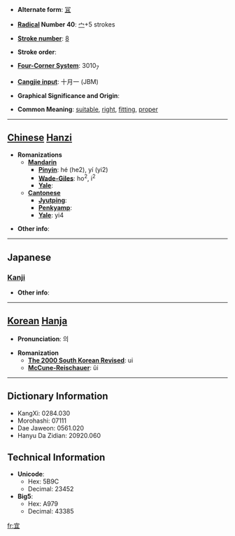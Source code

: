 * '''Alternate form''': [[冝]]

* '''[[Wiktionary:Chinese radical index| Radical]] Number 40''': [[Wiktionary:Chinese radical index 宀|宀]]+5 strokes

* '''[[Wiktionary:Chinese total strokes index|Stroke number]]''': [[Wiktionary:Chinese total strokes index 8|8]]

* '''Stroke order''': 

* '''[[Wiktionary:Chinese four corner index|Four-Corner System]]''': 3010<sub>7</sub>

* '''[[Wiktionary:Chinese Cangjie index|Cangjie input]]''': 十月一 (JBM)

* '''Graphical Significance and Origin''': 

* '''Common Meaning''': [[suitable]], [[right]], [[fitting]], [[proper]]

----

== [[Chinese]] [[Hanzi]] ==

* '''Romanizations'''
** '''[[Mandarin]]'''
*** '''[[Pinyin]]''': hé (he2), yí (yi2)
*** '''[[Wade-Giles]]''': ho<sup>2</sup>, i<sup>2</sup>
*** '''[[Yale]]''': 
** '''[[Cantonese]]'''
*** '''[[Jyutping]]''':
*** '''[[Penkyamp]]''': 
*** '''[[Yale]]''': yi4

* '''Other info''': 

----

==Japanese==
===[[Kanji]]===
{{kanji|on readings=[[ぎ]] (gi)
|kun readings=[[よろしい]] (yoroshii), [[むべ]] (mube)
}}

* '''Other info''':  

----

== [[Korean]] [[Hanja]] ==

* '''Pronunciation''': 의

* '''Romanization'''
** '''[[The 2000 South Korean Revised Romanization|The 2000 South Korean Revised]]''': ui
** '''[[McCune-Reischauer]]''': ŭi

----

== Dictionary Information ==

* KangXi: 0284.030
* Morohashi: 07111
* Dae Jaweon: 0561.020
* Hanyu Da Zidian: 20920.060

== Technical Information ==

* '''Unicode''':
** Hex: 5B9C
** Decimal: 23452
* '''Big5''':
** Hex: A979
** Decimal: 43385

[[fr:宜]]